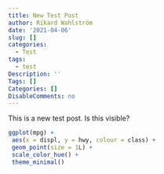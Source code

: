 ```yaml
---
title: New Test Post
author: Rikard Wahlström
date: '2021-04-06'
slug: []
categories:
  - Test
tags:
  - test
Description: ''
Tags: []
Categories: []
DisableComments: no
---
```


This is a new test post. Is this visible?

```r
ggplot(mpg) +
 aes(x = displ, y = hwy, colour = class) +
 geom_point(size = 1L) +
 scale_color_hue() +
 theme_minimal()
```